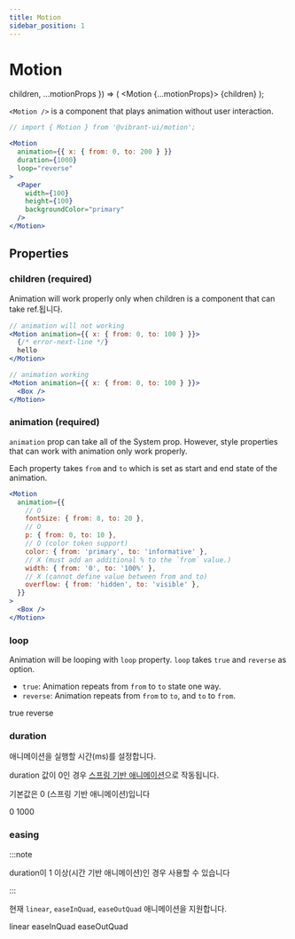 ```yaml
---
title: Motion
sidebar_position: 1
---
```


# Motion

  children,
  ...motionProps
}) => (
  <Motion {...motionProps}>
    <Paper
      width={100}
      height={100}
      backgroundColor="primary"
      p={10}
    >
      <Body level={1} color="onPrimary">
        {children}
      </Body>
    </Paper>
  </Motion>
);

`<Motion />` is a component that plays animation without user interaction.

```jsx live
// import { Motion } from '@vibrant-ui/motion';

<Motion
  animation={{ x: { from: 0, to: 200 } }}
  duration={1000}
  loop="reverse"
>
  <Paper
    width={100}
    height={100}
    backgroundColor="primary"
  />
</Motion>
```

## Properties

### children (required)

Animation will work properly only when children is a component that can take ref.됩니다.

```jsx
// animation will not working
<Motion animation={{ x: { from: 0, to: 100 } }}>
  {/* error-next-line */}
  hello
</Motion>

// animation working
<Motion animation={{ x: { from: 0, to: 100 } }}>
  <Box />
</Motion>

```

### animation (required)

`animation` prop can take all of the System prop. However, style properties that can work with animation only work properly.

Each property takes `from` and `to` which is set as start and end state of the animation.

```jsx
<Motion
  animation={{
    // O
    fontSize: { from: 8, to: 20 },
    // O
    p: { from: 0, to: 10 },
    // O (color token support)
    color: { from: 'primary', to: 'informative' },
    // X (must add an additional % to the `from` value.)
    width: { from: '0', to: '100%' },
    // X (cannot define value between from and to)
    overflow: { from: 'hidden', to: 'visible' },
  }}
>
  <Box />
</Motion>
```

### loop

Animation will be looping with `loop` property.
`loop` takes `true` and `reverse` as option.

- `true`: Animation repeats from `from` to `to` state one way.
- `reverse`: Animation repeats from `from` to `to`, and `to` to `from`.

<VStack spacing={20}>
  <MotionPaper
    animation={{ x: { from: 0, to: 200 } }}
    loop={true}
  >
    true
  </MotionPaper>
  <MotionPaper
    animation={{ x: { from: 0, to: 200 } }}
    loop="reverse"
  >
    reverse
  </MotionPaper>
</VStack>

### duration

애니메이션을 실행할 시간(ms)를 설정합니다.

duration 값이 0인 경우 [스프링 기반 애니메이션](https://developer.android.com/develop/ui/views/animations/spring-animation)으로 작동됩니다.

기본값은 0 (스프링 기반 애니메이션)입니다

<VStack spacing={20}>
  <MotionPaper
    animation={{ x: { from: 0, to: 200 } }}
    loop="reverse"
  >
    0
  </MotionPaper>
  <MotionPaper
    animation={{ x: { from: 0, to: 200 } }}
    duration={1000}
    loop="reverse"
  >
    1000
  </MotionPaper>
</VStack>

### easing

:::note

duration이 1 이상(시간 기반 애니메이션)인 경우 사용할 수 있습니다

:::

현재 `linear`, `easeInQuad`, `easeOutQuad` 애니메이션을 지원합니다.

<VStack spacing={20}>
  <MotionPaper
    animation={{ x: { from: 0, to: 200 } }}
    duration={1000}
    easing="linear"
    loop="reverse"
  >
    linear
  </MotionPaper>
  <MotionPaper
    animation={{ x: { from: 0, to: 200 } }}
    duration={1000}
    easing="easeInQuad"
    loop="reverse"
  >
    easeInQuad
  </MotionPaper>
  <MotionPaper
    animation={{ x: { from: 0, to: 200 } }}
    duration={1000}
    easing="easeOutQuad"
    loop="reverse"
  >
    easeOutQuad
  </MotionPaper>
</VStack>
